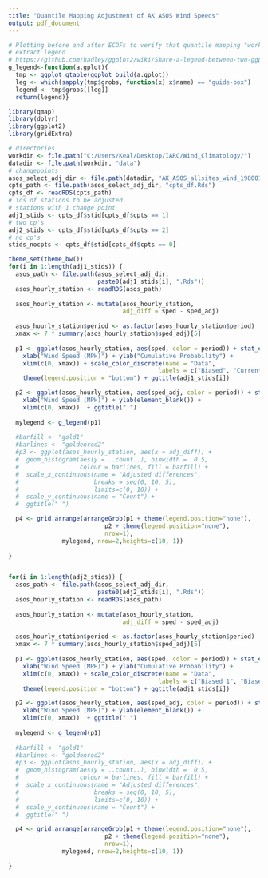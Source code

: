 ```yaml
---
title: "Quantile Mapping Adjustment of AK ASOS Wind Speeds"
output: pdf_document
---
```


```r
# Plotting before and after ECDFs to verify that quantile mapping "worked"
# extract legend
# https://github.com/hadley/ggplot2/wiki/Share-a-legend-between-two-ggplot2-graphs
g_legend<-function(a.gplot){
  tmp <- ggplot_gtable(ggplot_build(a.gplot))
  leg <- which(sapply(tmp$grobs, function(x) x$name) == "guide-box")
  legend <- tmp$grobs[[leg]]
  return(legend)}

library(qmap)
library(dplyr)
library(ggplot2)
library(gridExtra)

# directories
workdir <- file.path("C:/Users/Keal/Desktop/IARC/Wind_Climatology/")
datadir <- file.path(workdir, "data")
# changepoints
asos_select_adj_dir <- file.path(datadir, "AK_ASOS_allsites_wind_19800101_to_20150101_adj")
cpts_path <- file.path(asos_select_adj_dir, "cpts_df.Rds")
cpts_df <- readRDS(cpts_path)
# ids of stations to be adjusted
# stations with 1 change point
adj1_stids <- cpts_df$stid[cpts_df$cpts == 1]
# two cp's
adj2_stids <- cpts_df$stid[cpts_df$cpts == 2]
# no cp's
stids_nocpts <- cpts_df$stid[cpts_df$cpts == 0]

theme_set(theme_bw())
for(i in 1:length(adj1_stids)) {
  asos_path <- file.path(asos_select_adj_dir, 
                         paste0(adj1_stids[i], ".Rds"))
  asos_hourly_station <- readRDS(asos_path)
  
  asos_hourly_station <- mutate(asos_hourly_station, 
                                adj_diff = sped - sped_adj)
  
  asos_hourly_station$period <- as.factor(asos_hourly_station$period)
  xmax <- 7 * summary(asos_hourly_station$sped_adj)[5]
  
  p1 <- ggplot(asos_hourly_station, aes(sped, color = period)) + stat_ecdf(size = 1) + 
    xlab("Wind Speed (MPH)") + ylab("Cumulative Probability") + 
    xlim(c(0, xmax)) + scale_color_discrete(name = "Data", 
                                          labels = c("Biased", "Current")) + 
    theme(legend.position = "bottom") + ggtitle(adj1_stids[i])

  p2 <- ggplot(asos_hourly_station, aes(sped_adj, color = period)) + stat_ecdf(size = 1) + 
    xlab("Wind Speed (MPH)") + ylab(element_blank()) + 
    xlim(c(0, xmax))  + ggtitle(" ")
  
  mylegend <- g_legend(p1)
  
  #barfill <- "gold1"
  #barlines <- "goldenrod2"
  #p3 <- ggplot(asos_hourly_station, aes(x = adj_diff)) +
  #  geom_histogram(aes(y = ..count..), binwidth =  0.5,
  #                 colour = barlines, fill = barfill) +
  #  scale_x_continuous(name = "Adjusted differences",
  #                     breaks = seq(0, 10, 5),
  #                     limits=c(0, 10)) +
  #  scale_y_continuous(name = "Count") +
  #  ggtitle(" ")

  p4 <- grid.arrange(arrangeGrob(p1 + theme(legend.position="none"),
                           p2 + theme(legend.position="none"), 
                           nrow=1),
               mylegend, nrow=2,heights=c(10, 1))
  
}


for(i in 1:length(adj2_stids)) {
  asos_path <- file.path(asos_select_adj_dir, 
                         paste0(adj2_stids[i], ".Rds"))
  asos_hourly_station <- readRDS(asos_path)
  
  asos_hourly_station <- mutate(asos_hourly_station, 
                                adj_diff = sped - sped_adj)
  
  asos_hourly_station$period <- as.factor(asos_hourly_station$period)
  xmax <- 7 * summary(asos_hourly_station$sped_adj)[5]
  
  p1 <- ggplot(asos_hourly_station, aes(sped, color = period)) + stat_ecdf(size = 1) + 
    xlab("Wind Speed (MPH)") + ylab("Cumulative Probability") + 
    xlim(c(0, xmax)) + scale_color_discrete(name = "Data", 
                                          labels = c("Biased 1", "Biased 2", "Current")) + 
    theme(legend.position = "bottom") + ggtitle(adj1_stids[i])

  p2 <- ggplot(asos_hourly_station, aes(sped_adj, color = period)) + stat_ecdf(size = 1) + 
    xlab("Wind Speed (MPH)") + ylab(element_blank()) + 
    xlim(c(0, xmax))  + ggtitle(" ")
  
  mylegend <- g_legend(p1)
  
  #barfill <- "gold1"
  #barlines <- "goldenrod2"
  #p3 <- ggplot(asos_hourly_station, aes(x = adj_diff)) +
  #  geom_histogram(aes(y = ..count..), binwidth =  0.5,
  #                 colour = barlines, fill = barfill) +
  #  scale_x_continuous(name = "Adjusted differences",
  #                     breaks = seq(0, 10, 5),
  #                     limits=c(0, 10)) +
  #  scale_y_continuous(name = "Count") +
  #  ggtitle(" ")

  p4 <- grid.arrange(arrangeGrob(p1 + theme(legend.position="none"),
                           p2 + theme(legend.position="none"), 
                           nrow=1),
               mylegend, nrow=2,heights=c(10, 1))
  
}

```



